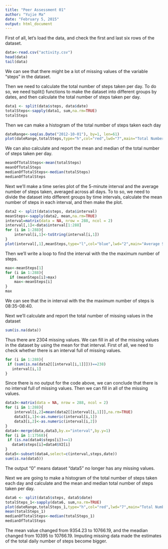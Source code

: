 ```yaml
---
title: "Peer Assessment 01"
author: "Yujie Ma"
date: "February 5, 2015"
output: html_document
---
```



First of all, let's load the data, and check the first and last six rows of the dataset.

```r
data<-read.csv("activity.csv")
head(data)
tail(data)
```
We can see that there might be a lot of missing values of the variable "steps" in the dataset.


Then we need to calculate the total number of steps taken per day. To do so, we need tsplit() functions to make the dataset into different groups by dates, and then calculate the total number of steps taken per day.
```r
data1 <- split(data$steps, data$date)
totalSteps<-sapply(data1, sum,na.rm=TRUE) 
totalSteps
```


Then we can make a histogram of the total number of steps taken each day
```r
dateRange<-seq(as.Date("2012-10-01"), by=1, len=61)
plot(dateRange,totalSteps,type="h",col="red",lwd="7",main="Total Number of Steps Taken Each Day",xlab="Date",ylab="Total Number of Steps")
```


We can also calculate and report the mean and median of the total number of steps taken per day.
```r
meanOfTotalSteps<-mean(totalSteps)
meanOfTotalSteps
medianOfTotalSteps<-median(totalSteps)
medianOfTotalSteps
```


Next we'll make a time series plot of the 5-minute interval and the average number of steps taken, averaged across all days. To to so, we need to divide the dataset into different groups by time intervals, calculate the mean number of steps in each interval, and then make the plot.
```r
data2 <- split(data$steps, data$interval)
meanSteps<-sapply(data2, mean,na.rm=TRUE)
interval=matrix(data = NA, nrow = 288, ncol = 2)
interval[,1]<-data$interval[1:288]
for (i in 1:288){
    interval[i,1]<-toString(interval[i,1])
}
plot(interval[,1],meanSteps,type="l",col="blue",lwd="2",main="Average Steps in Each Time Interval",xlab="Time Interval",ylab="Average Steps")
```


Then we'll write a loop to find the interval with the the maximum number of steps.
```r
max<-meanSteps[1]
for (i in 1:288){
  if (meanSteps[i]>max)
    max<-meanSteps[i]
}
max
```
We can see that the in interval with the the maximum number of steps is 08:35-08:40.


Next we'll calculate and report the total number of missing values in the dataset
```r
sum(is.na(data))
```
Thus there are 2304 missing values. We can fill in all of the missing values in the dataset by using the mean for that interval. First of all, we need to check whether there is an interval full of missing values.

```r
for (i in 1:288){
 if (sum(is.na(data2[[interval[i,1]]]))==238)
   interval[i,1]
}
```
Since there is no output for the code above, we can conclude that there is no interval full of missing values. Then we can fill in all of the missing values.

```r
data3<-matrix(data = NA, nrow = 288, ncol = 2)
for (i in 1:288){
    interval[i,2]=mean(data2[[interval[i,1]]],na.rm=TRUE)
    data3[i,1]<-as.numeric(interval[i,1])
    data3[i,2]<-as.numeric(interval[i,2])
}
data4<-merge(data,data3,by.x="interval",by.y=1)
for (i in 1:17568){
 if (is.na(data4$steps[i])==1)
   data4$steps[i]=data4$V2[i]
}
data5<-subset(data4,select=c(interval,steps,date))
sum(is.na(data5))
```

The output "0" means dataset "data5" no longer has any missing values. 

Next we are going to make a histogram of the total number of steps taken each day and calculate and the mean and median total number of steps taken per day. 

```r
data6 <- split(data5$steps, data5$date)
totalSteps_1<-sapply(data6, sum,na.rm=TRUE) 
plot(dateRange,totalSteps_1,type="h",col="red",lwd="7",main="Total Number of Steps Taken Each Day",xlab="Date",ylab="Total Number of Steps")
mean(totalSteps_1)
medianOfTotalSteps<-median(totalSteps_1)
medianOfTotalSteps
```

The mean value changed from 9354.23 to 10766.19, and the meadian changed from 10395 to 10766.19. Imputing missing data made the estimates of the total daily number of steps become bigger.


